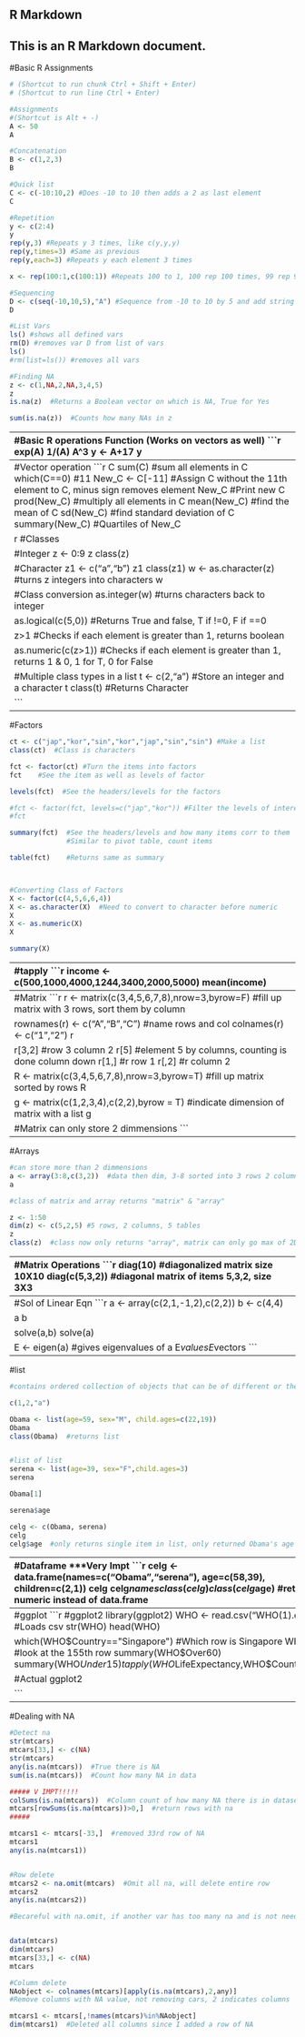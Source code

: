 ## R Markdown

This is an R Markdown document.
-----------------------------------------------------------------------------
#Basic R Assignments 
```r
# (Shortcut to run chunk Ctrl + Shift + Enter)
# (Shortcut to run line Ctrl + Enter)

#Assignments 
#(Shortcut is Alt + -)
A <- 50
A

#Concatenation
B <- c(1,2,3)
B

#Quick list
C <- c(-10:10,2) #Does -10 to 10 then adds a 2 as last element
C

#Repetition
y <- c(2:4)
y
rep(y,3) #Repeats y 3 times, like c(y,y,y)
rep(y,times=3) #Same as previous
rep(y,each=3) #Repeats y each element 3 times

x <- rep(100:1,c(100:1)) #Repeats 100 to 1, 100 rep 100 times, 99 rep 99 times....1 rep 1 time

#Sequencing
D <- c(seq(-10,10,5),"A") #Sequence from -10 to 10 by 5 and add string A
D

#List Vars
ls() #shows all defined vars
rm(D) #removes var D from list of vars
ls()
#rm(list=ls()) #removes all vars

#Finding NA
z <- c(1,NA,2,NA,3,4,5)
z
is.na(z)  #Returns a Boolean vector on which is NA, True for Yes

sum(is.na(z))  #Counts how many NAs in z
```
-----------------------------------------------------------------------------
#Basic R operations Function (Works on vectors as well)
```r

exp(A)
1/(A)
A^3
y <- A+17
y

#works on vectors as well
exp(B)
B*100


#Finding max and min of Vector
B
min(B)    #returns min value in B
max(B)    #returns max value in B
which.max(B)    #returns position of max element in B
B <- c(B,1)   #added a min to test multiple min returns
B
which(B==min(B))    #returns all the positions of min element in B

#Finding max and min of many vectors
max(B,C)
pmax(B,C) #parallel max (E.g. compares B[1] with C[1] and returns max)
```
-----------------------------------------------------------------------------
#Vector operation
```r

C
sum(C)    #sum all elements in C
which(C==0)  #11
New_C <- C[-11]   #Assign C without the 11th element to C, minus sign removes element
New_C    #Print new C
prod(New_C)   #multiply all elements in C
mean(New_C)   #find the mean of C
sd(New_C)   #find standard deviation of C
summary(New_C) #Quartiles of New_C

```
```r

#Classes

#Integer
z <- 0:9
z
class(z)  

#Character
z1 <- c("a","b")
z1
class(z1)  
w <- as.character(z)  #turns z integers into characters
w   

#Class conversion
as.integer(w)   #turns characters back to integer

as.logical(c(5,0))  #Returns True and false, T if !=0, F if ==0

z>1  #Checks if each element is greater than 1, returns boolean

as.numeric(c(z>1))  #Checks if each element is greater than 1, returns 1 & 0, 1 for T, 0 for False

#Multiple class types in a list
t <- c(2,"a")  #Store an integer and a character
t   
class(t)    #Returns Character

```
-----------------------------------------------------------------------------
#Factors
```r
ct <- c("jap","kor","sin","kor","jap","sin","sin") #Make a list
class(ct)  #Class is characters

fct <- factor(ct) #Turn the items into factors
fct    #See the item as well as levels of factor  

levels(fct)  #See the headers/levels for the factors

#fct <- factor(fct, levels=c("jap","kor")) #Filter the levels of interest
#fct

summary(fct)  #See the headers/levels and how many items corr to them
              #Similar to pivot table, count items

table(fct)    #Returns same as summary



#Converting Class of Factors
X <- factor(c(4,5,6,6,4))
X <- as.character(X)  #Need to convert to character before numeric
X
X <- as.numeric(X)
X

summary(X)
```
-----------------------------------------------------------------------------
#tapply
```r
income <- c(500,1000,4000,1244,3400,2000,5000)
mean(income)

tapply(income,fct,mean)
#tapply format(data, a list of factors same length),function)

med <- data.frame(patient=1:100, age=rnorm(100, mean=60,sd=12),treatment=gl(4,25,labels=c("treatment","control","new","old")))
#Creates a dataframe of 100 patients, with age being random normally distributed, with treatment (general label) 4 labels of 25

med

tapply(med$age,med$treatment,mean) 
#Find mean of age sorted by treatment type

```
-----------------------------------------------------------------------------
#Matrix
```r
r <- matrix(c(3,4,5,6,7,8),nrow=3,byrow=F) 
#fill up matrix with 3 rows, sort them by column

rownames(r) <- c("A","B","C")  #name rows and col
colnames(r) <- c("1","2")
r

r[3,2] #row 3 column 2
r[5]  #element 5 by columns, counting is done column down
r[1,]  #r row 1
r[,2]  #r column 2

R <- matrix(c(3,4,5,6,7,8),nrow=3,byrow=T) 
#fill up matrix sorted by rows
R

g <- matrix(c(1,2,3,4),c(2,2),byrow = T)  #indicate dimension of matrix with a list
g

#Matrix can only store 2 dimmensions
```
-----------------------------------------------------------------------------
#Arrays
```r
#can store more than 2 dimmensions
a <- array(3:8,c(3,2))  #data then dim, 3-8 sorted into 3 rows 2 columns
a

#class of matrix and array returns "matrix" & "array"

z <- 1:50
dim(z) <- c(5,2,5) #5 rows, 2 columns, 5 tables
z
class(z)  #class now only returns "array", matrix can only go max of 2D
```
-----------------------------------------------------------------------------
#Matrix Operations
```r
diag(10) #diagonalized matrix size 10X10
diag(c(5,3,2)) #diagonal matrix of items 5,3,2, size 3X3

#Create Matrix by binding
cbind(c(1,2,3),c(4,5,6))  #column bind
rbind(c(1,2,3),c(4,5,6))  #row bind

#Matrix Multiplication
x <- matrix(5:10,c(3,2))
x
Y <- matrix(1:6,c(3,2))
t(Y)  #Transpose Y

x*Y  #Will multiply element by element of each matrix
x%*%t(Y)  #Actual Matrix multiplication

```
-----------------------------------------------------------------------------
#Sol of Linear Eqn
```r
a <- array(c(2,1,-1,2),c(2,2))
b <- c(4,4)

a
b

solve(a,b)
solve(a)

E <- eigen(a)  #gives eigenvalues of a
E$values
E$vectors
```
-----------------------------------------------------------------------------
#list
```r
#contains ordered collection of objects that can be of different or the same type

c(1,2,"a")

Obama <- list(age=59, sex="M", child.ages=c(22,19))
Obama
class(Obama)  #returns list


#list of list
serena <- list(age=39, sex="F",child.ages=3)
serena

Obama[1]

serena$age

celg <- c(Obama, serena)
celg
celg$age  #only returns single item in list, only returned Obama's age
```
-----------------------------------------------------------------------------
#Dataframe ***Very Impt
```r
celg <- data.frame(names=c("Obama","serena"), age=c(58,39), children=c(2,1))
celg
celg$names  
class(celg)
class(celg$age)  #returns numeric instead of data.frame

table(celg$age==58)   #Check how many people in dataframe is of age 58
table(celg$age<60)

c=subset(celg,celg$age<40)  #filters out age >40 from the data
c
```
-----------------------------------------------------------------------------
#ggplot
```r
#ggplot2
library(ggplot2)
WHO <- read.csv("WHO(1).csv")  #Loads csv
str(WHO)
head(WHO)

which(WHO$Country=="Singapore") #Which row is Singapore
WHO[155,] #look at the 155th row
summary(WHO$Over60) 
summary(WHO$Under15)
tapply(WHO$LifeExpectancy,WHO$Country,mean)


#Actual ggplot2

```
-----------------------------------------------------------------------------
#Dealing with NA
```r
#Detect na
str(mtcars)
mtcars[33,] <- c(NA)
str(mtcars)
any(is.na(mtcars))  #True there is NA
sum(is.na(mtcars))  #Count how many NA in data

##### V IMPT!!!!!
colSums(is.na(mtcars))  #Column count of how many NA there is in dataset
mtcars[rowSums(is.na(mtcars))>0,]  #return rows with na 
#####

mtcars1 <- mtcars[-33,]  #removed 33rd row of NA
mtcars1
any(is.na(mtcars1))


#Row delete
mtcars2 <- na.omit(mtcars)  #Omit all na, will delete entire row
mtcars2
any(is.na(mtcars2))

#Becareful with na.omit, if another var has too many na and is not needed, remove that var from dataframe first before na.omit


data(mtcars)
dim(mtcars)
mtcars[33,] <- c(NA)
mtcars

#Column delete
NAobject <- colnames(mtcars)[apply(is.na(mtcars),2,any)]  
#Remove columns with NA value, not removing cars, 2 indicates columns

mtcars1 <- mtcars[,!names(mtcars)%in%NAobject]  
dim(mtcars1)  #Deleted all columns since I added a row of NA
```






